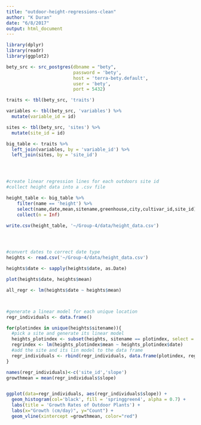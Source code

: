 ```yaml
---
title: "outdoor-height-regressions-clean"
author: "K Duran"
date: "6/8/2017"
output: html_document
---
```


```r
library(dplyr)
library(readr)
library(ggplot2)

bety_src <- src_postgres(dbname = "bety",
                         password = 'bety',
                         host = 'terra-bety.default',
                         user = 'bety',
                         port = 5432)

traits <- tbl(bety_src, 'traits')

variables <- tbl(bety_src, 'variables') %>%
  mutate(variable_id = id)

sites <- tbl(bety_src, 'sites') %>%
  mutate(site_id = id)

big_table <- traits %>%
  left_join(variables, by = 'variable_id') %>%
  left_join(sites, by = 'site_id')




#create linear regression lines for each outdoors site id
#collect height data into a .csv file

height_table <- big_table %>%
    filter(name == 'height') %>%
    select(name,date,mean,sitename,greenhouse,city,cultivar_id,site_id) %>%
    collect(n = Inf) 

write.csv(height_table, '~/Group-4/data/height_data.csv')




#convert dates to correct date type
heights <- read.csv('~/Group-4/data/height_data.csv')

heights$date <- sapply(heights$date, as.Date)

plot(heights$date, heights$mean)

all_regr <- lm(heights$date ~ heights$mean)



#generate a linear model for each unique location 
regr_individuals <- data.frame()

for(plotindex in unique(heights$sitename)){
  #pick a site and generate its linear model
  heights_plotindex <- subset(heights, sitename == plotindex, select = c(date, mean))
  regrindex <- lm(heights_plotindex$mean ~ heights_plotindex$date)
  #add the site and its lin model to the data frame
  regr_individuals <- rbind(regr_individuals, data.frame(plotindex, regrindex$coefficients[2]), make.row.names = FALSE)
}

names(regr_individuals)<-c('site_id','slope')
growthmean = mean(regr_individuals$slope)


ggplot(data=regr_individuals, aes(regr_individuals$slope)) +
  geom_histogram(col='black', fill = 'springgreen4', alpha = 0.7) +
  labs(title = 'Growth Rates of Outdoor Plants') +
  labs(x="Growth (cm/day)", y="Count") +
  geom_vline(xintercept =growthmean, color="red")



```